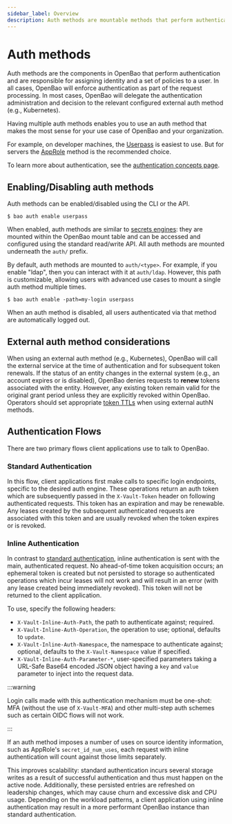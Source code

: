 ```yaml
---
sidebar_label: Overview
description: Auth methods are mountable methods that perform authentication for OpenBao.
---
```


# Auth methods

Auth methods are the components in OpenBao that perform authentication and are
responsible for assigning identity and a set of policies to a user. In all cases,
OpenBao will enforce authentication as part of the request processing. In most cases,
OpenBao will delegate the authentication administration and decision to the relevant configured
external auth method (e.g., Kubernetes).

Having multiple auth methods enables you to use an auth method that makes the
most sense for your use case of OpenBao and your organization.

For example, on developer machines, the [Userpass](/docs/auth/userpass)
is easiest to use. But for servers the [AppRole](/docs/auth/approle)
method is the recommended choice.

To learn more about authentication, see the
[authentication concepts page](/docs/concepts/auth).

## Enabling/Disabling auth methods

Auth methods can be enabled/disabled using the CLI or the API.

```shell-session
$ bao auth enable userpass
```

When enabled, auth methods are similar to [secrets engines](/docs/secrets):
they are mounted within the OpenBao mount table and can be accessed
and configured using the standard read/write API. All auth methods are mounted underneath the `auth/` prefix.

By default, auth methods are mounted to `auth/<type>`. For example, if you
enable "ldap", then you can interact with it at `auth/ldap`. However, this
path is customizable, allowing users with advanced use cases to mount a single
auth method multiple times.

```shell-session
$ bao auth enable -path=my-login userpass
```

When an auth method is disabled, all users authenticated via that method are
automatically logged out.

## External auth method considerations

When using an external auth method (e.g., Kubernetes), OpenBao will call the external service
at the time of authentication and for subsequent token renewals. If the status
of an entity changes in the external system (e.g., an account expires or is
disabled), OpenBao denies requests to **renew** tokens associated with the entity.
However, any existing token remain valid for the original grant period unless
they are explicitly revoked within OpenBao. Operators should set appropriate
[token TTLs](/docs/concepts/tokens#the-general-case) when using external
authN methods.

## Authentication Flows

There are two primary flows client applications use to talk to OpenBao.

### Standard Authentication

In this flow, client applications first make calls to specific login
endpoints, specific to the desired auth engine. These operations return an
auth token which are subsequently passed in the `X-Vault-Token` header on
following authenticated requests. This token has an expiration and may be
renewable. Any leases created by the subsequent authenticated requests are
associated with this token and are usually revoked when the token expires or
is revoked.

### Inline Authentication

In contrast to [standard authentication](#standard-authentication), inline
authentication is sent with the main, authenticated request. No ahead-of-time
token acquisition occurs; an ephemeral token is created but not persisted to
storage so authenticated operations which incur leases will not work and will
result in an error (with any lease created being immediately revoked). This
token will not be returned to the client application.

To use, specify the following headers:

 - `X-Vault-Inline-Auth-Path`, the path to authenticate against; required.
 - `X-Vault-Inline-Auth-Operation`, the operation to use; optional,
   defaults to `update`.
 - `X-Vault-Inline-Auth-Namespace`, the namespace to authenticate against;
   optional, defaults to the `X-Vault-Namespace` value if specified.
 - `X-Vault-Inline-Auth-Parameter-*`, user-specified parameters taking a
   URL-Safe Base64 encoded JSON object having a `key` and `value`
   parameter to inject into the request data.


:::warning

Login calls made with this authentication mechanism must be one-shot: MFA
(without the use of `X-Vault-MFA`) and other multi-step auth schemes such as
certain OIDC flows will not work.

:::

If an auth method imposes a number of uses on source identity information,
such as AppRole's `secret_id_num_uses`, each request with inline
authentication will count against those limits separately.

This improves scalability: standard authentication incurs several storage
writes as a result of successful authentication and thus must happen on the
active node. Additionally, these persisted entries are refreshed on leadership
changes, which may cause churn and excessive disk and CPU usage. Depending on
the workload patterns, a client application using inline authentication may
result in a more performant OpenBao instance than standard authentication.
